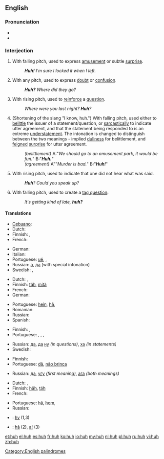 ==English==

===Pronunciation===
* {{IPA|/hʌ̃/}}
* {{audio|en-us-huh.ogg|Audio (US)}}

===Interjection===
{{en-interj}}

# With falling pitch, used to express [[amusement]] or subtle [[surprise]].
#: '''''Huh!'''  I'm sure I locked it when I left.''
# With any pitch, used to express [[doubt]] or [[confusion]].
#: '''''Huh?''' Where did they go?''
# With rising pitch, used to [[reinforce]] a [[question]].
#: ''Where were you last night?  '''Huh'''?''
# {{slang}} (Shortening of the slang "I know, huh.") With falling pitch, used either to [[belittle]] the issuer of a statement/question, or [[sarcasm|sarcastically]] to indicate utter agreement, and that the statement being responded to is an extreme [[understatement]]. The intonation is changed to distinguish between the two meanings - implied [[dullness]] for belittlement, and [[feigned]] [[surprise]] for utter agreement.
#: ''(belittlement)'' A:"''We should go to an amusement park, it would be fun.''" B:"'''''Huh.'''''"
#: ''(agreement)'' A""''Murder is bad.''" B:"'''''Huh!'''''"
# {{informal}} With rising pitch, used to indicate that one did not hear what was said.
#: '''''Huh'''?  Could you speak up?''
# {{informal}} With falling pitch, used to create a [[tag question]].
#: ''It's getting kind of late, '''huh?'''''
====Translations====
{{trans-top|expressing doubt or confusion}}
* [[Cebuano]]: {{tø|ceb|ha}}
* Dutch: {{t-|nl|hè}}
* Finnish: {{t-|fi|häh}}, {{t+|fi|höh}}
* French: {{t+|fr|hein}}
{{trans-mid}}
* German: {{t-|de|häh}}
* Italian: {{t|it|eh}}
* Portuguese: [[ué]],  {{t+|pt|como}},  {{t|pt|hã}}
* Russian: [[а]], [[да]] (with special intonation)
* Swedish: {{t|sv|va}}, {{t|sv|huh}}
{{trans-bottom}}

{{trans-top|to reinforce a question}}
* Dutch: {{t-|nl|hè}},  {{t+|nl|nou}}
* Finnish: [[täh]], [[mitä]]
* French: {{t|fr|hein}}
* German: {{t|de|hä?}}
{{trans-mid}}
* Portuguese: [[hein]], [[hã]],  {{t+|pt|hein}}
* Romanian: {{t+|ro|a}}
* Russian: {{t+|ru|а}}
* Spanish: {{t+|es|eh}}
{{trans-bottom}}

{{trans-top|to express amusement or subtle surprise}}
* Finnish: {{t-|fi|häh}}, {{t+|fi|höh}}
* Portuguese: {{t-|pt|puxa}}, {{t-|pt|eta}}, {{t-|pt|eita}}, {{t+|pt|caramba}}
{{trans-mid}}
* Russian: [[да]], [[да]] [[ну]] ''(in questions)'', [[ха]] ''(in statements)''
* Swedish: {{t|sv|ellar hur}}
{{trans-bottom}}

{{trans-top|"I know, huh" what huh}}
* Finnish: {{t+|fi|joo}}
* Portuguese: [[dã]], [[não brinca]]
{{trans-mid}}
* Russian: [[да]], [[угу]] ''(first meaning)'', [[ага]] ''(both meanings)''
{{trans-bottom}}

{{trans-top|to indicate that one didn't hear}}
* Dutch: {{t-|nl|hè}},  {{t+|nl|wat}}
* Finnish: [[häh]], [[täh]]
* French: {{t+|fr|hein}}
{{trans-mid}}
* Portuguese: [[hã]], [[hem]],  {{t+|pt|como}}
* Russian: {{t+|ru|эй}}
{{trans-bottom}}

{{trans-top|tag question}}

{{trans-bottom}}

{{checktrans-top}}
* {{ttbc|chr}}: [[hv]] (1,3)
* {{ttbc|vi}}: [[hả]] (2), [[a|a!]] (3)
{{trans-bottom}}

[[Category:English palindromes]]

[[et:huh]]
[[el:huh]]
[[es:huh]]
[[fr:huh]]
[[ko:huh]]
[[io:huh]]
[[my:huh]]
[[nl:huh]]
[[pl:huh]]
[[ru:huh]]
[[vi:huh]]
[[zh:huh]]
